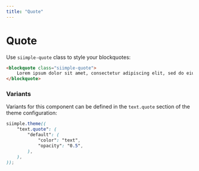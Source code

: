 ```yaml
---
title: "Quote"
---
```


# Quote

Use `siimple-quote` class to style your blockquotes:

```html live=true
<blockquote class="siimple-quote">
    Lorem ipsum dolor sit amet, consectetur adipiscing elit, sed do eiusmod tempor incididunt ut labore et dolore magna aliqua.
</blockquote>
```

### Variants

Variants for this component can be defined in the `text.quote` section of the theme configuration:

```scss
siimple.theme((
    "text.quote": (
        "default": (
            "color": "text",
            "opacity": "0.5",
        ),
    ),
));
```

